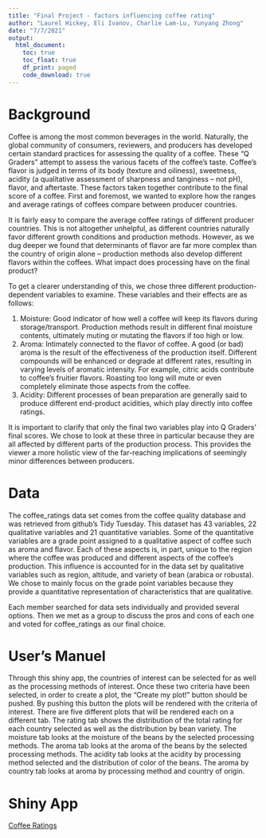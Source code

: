 ---
title: "Final Project - factors influencing coffee rating"
author: "Laurel Hickey, Eli Ivanov, Charlie Lam-Lu, Yunyang Zhong"
date: "7/7/2021"
output: 
  html_document:
    toc: true
    toc_float: true
    df_print: paged
    code_download: true
---

# Background

Coffee is among the most common beverages in the world. Naturally, the global community of consumers, reviewers, and producers has developed certain standard practices for assessing the quality of a coffee. These “Q Graders” attempt to assess the various facets of the coffee’s taste. Coffee’s flavor is judged in terms of its body (texture and oiliness), sweetness, acidity (a qualitative assessment of sharpness and tanginess – not pH), flavor, and aftertaste. These factors taken together contribute to the final score of a coffee. First and foremost, we wanted to explore how the ranges and average ratings of coffees compare between producer countries.

It is fairly easy to compare the average coffee ratings of different producer countries. This is not altogether unhelpful, as different countries naturally favor different growth conditions and production methods. However, as we dug deeper we found that determinants of flavor are far more complex than the country of origin alone – production methods also develop different flavors within the coffees. What impact does processing have on the final product?

To get a clearer understanding of this, we chose three different production-dependent variables to examine. These variables and their effects are as follows:

 1. Moisture: Good indicator of how well a coffee will keep its flavors during storage/transport. Production methods result in different final moisture contents, ultimately muting or mutating the flavors if too high or low.
 2. Aroma: Intimately connected to the flavor of coffee. A good (or bad) aroma is the result of the effectiveness of the production itself. Different compounds will be enhanced or degrade at different rates, resulting in varying levels of aromatic intensity. For example, citric acids contribute to coffee’s fruitier flavors. Roasting too long will mute or even completely eliminate those aspects from the coffee.
 3. Acidity: Different processes of bean preparation are generally said to produce different end-product acidities, which play directly into coffee ratings.

It is important to clarify that only the final two variables play into Q Graders’ final scores. We chose to look at these three in particular because they are all affected by different parts of the production process. This provides the viewer a more holistic view of the far-reaching implications of seemingly minor differences between producers.

# Data

The coffee_ratings data set comes from the coffee quality database and was retrieved from github’s Tidy Tuesday. This dataset has 43 variables, 22 qualitative variables and 21 quantitative variables. Some of the quantitative variables are a grade point assigned to a qualitative aspect of coffee such as aroma and flavor. Each of these aspects is, in part, unique to the region where the coffee was produced and different aspects of the coffee’s production. This influence is accounted for in the data set by qualitative variables such as region, altitude, and variety of bean (arabica or robusta). We chose to mainly focus on the grade point variables because they provide a quantitative representation of characteristics that are qualitative.

Each member searched for data sets individually and provided several options. Then we met as a group to discuss the pros and cons of each one and voted for coffee_ratings as our final choice.

# User's Manuel

Through this shiny app, the countries of interest can be selected for as well as the processing methods of interest.  Once these two criteria have been selected, in order to create a plot, the "Create my plot!" button should be pushed.  By pushing this button the plots will be rendered with the criteria of interest.  There are five different plots that will be rendered each on a different tab.  The rating tab shows the distribution of the total rating for each country selected as well as the distribution by bean variety.  The moisture tab looks at the moisture of the beans by the selected processing methods.  The aroma tab looks at the aroma of the beans by the selected processing methods. The acidity tab looks at the acidity by processing method selected and the distribution of color of the beans. The aroma by country tab looks at aroma by processing method and country of origin.

# Shiny App

[Coffee Ratings](https://laurelh.shinyapps.io/Coffee_Ratings/)
